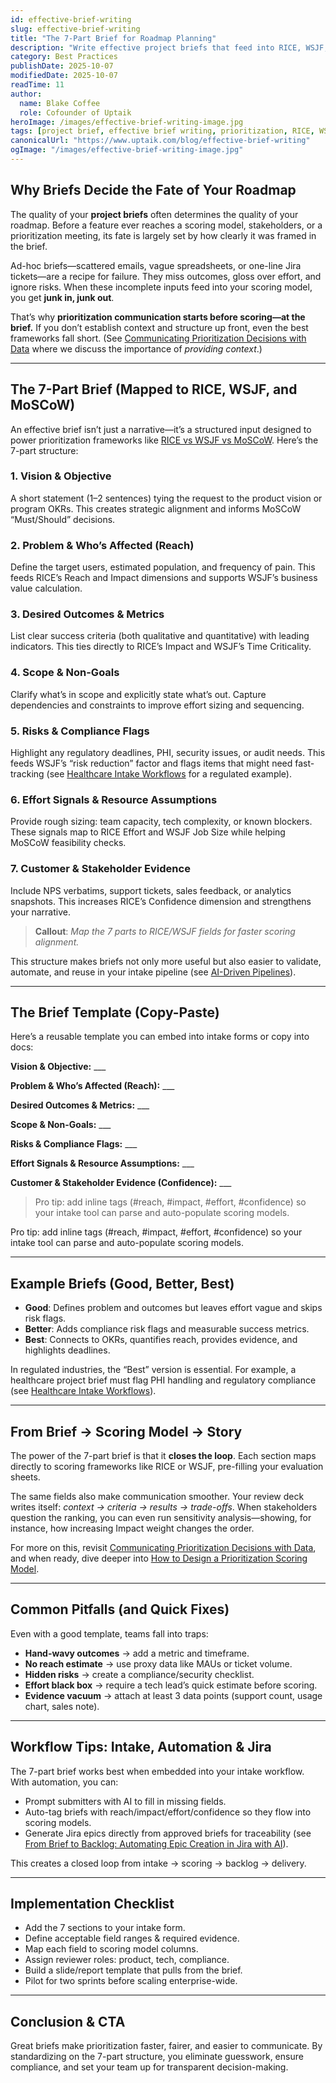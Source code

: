 ```yaml
---
id: effective-brief-writing
slug: effective-brief-writing
title: "The 7-Part Brief for Roadmap Planning"
description: "Write effective project briefs that feed into RICE, WSJF, and MoSCoW frameworks. Make prioritization faster, clearer, and easier to communicate."
category: Best Practices
publishDate: 2025-10-07
modifiedDate: 2025-10-07
readTime: 11
author:
  name: Blake Coffee
  role: Cofounder of Uptaik
heroImage: /images/effective-brief-writing-image.jpg
tags: [project brief, effective brief writing, prioritization, RICE, WSJF, MoSCoW, intake automation, backlog management, product management]
canonicalUrl: "https://www.uptaik.com/blog/effective-brief-writing"
ogImage: "/images/effective-brief-writing-image.jpg"
---
```


## Why Briefs Decide the Fate of Your Roadmap

The quality of your **project briefs** often determines the quality of your roadmap. Before a feature ever reaches a scoring model, stakeholders, or a prioritization meeting, its fate is largely set by how clearly it was framed in the brief.  

Ad-hoc briefs—scattered emails, vague spreadsheets, or one-line Jira tickets—are a recipe for failure. They miss outcomes, gloss over effort, and ignore risks. When these incomplete inputs feed into your scoring model, you get **junk in, junk out**.  

That’s why **prioritization communication starts before scoring—at the brief.** If you don’t establish context and structure up front, even the best frameworks fall short. (See [Communicating Prioritization Decisions with Data](/blog/communicating-prioritization-decisions) where we discuss the importance of *providing context*.)  

---

## The 7-Part Brief (Mapped to RICE, WSJF, and MoSCoW)

An effective brief isn’t just a narrative—it’s a structured input designed to power prioritization frameworks like [RICE vs WSJF vs MoSCoW](/blog/prioritization-frameworks). Here’s the 7-part structure:  

### 1. Vision & Objective  
A short statement (1–2 sentences) tying the request to the product vision or program OKRs. This creates strategic alignment and informs MoSCoW “Must/Should” decisions.  

### 2. Problem & Who’s Affected (Reach)  
Define the target users, estimated population, and frequency of pain. This feeds RICE’s Reach and Impact dimensions and supports WSJF’s business value calculation.  

### 3. Desired Outcomes & Metrics  
List clear success criteria (both qualitative and quantitative) with leading indicators. This ties directly to RICE’s Impact and WSJF’s Time Criticality.  

### 4. Scope & Non-Goals  
Clarify what’s in scope and explicitly state what’s out. Capture dependencies and constraints to improve effort sizing and sequencing.  

### 5. Risks & Compliance Flags  
Highlight any regulatory deadlines, PHI, security issues, or audit needs. This feeds WSJF’s “risk reduction” factor and flags items that might need fast-tracking (see [Healthcare Intake Workflows](/blog/healthcare-intake-workflows) for a regulated example).  

### 6. Effort Signals & Resource Assumptions  
Provide rough sizing: team capacity, tech complexity, or known blockers. These signals map to RICE Effort and WSJF Job Size while helping MoSCoW feasibility checks.  

### 7. Customer & Stakeholder Evidence  
Include NPS verbatims, support tickets, sales feedback, or analytics snapshots. This increases RICE’s Confidence dimension and strengthens your narrative.  

> **Callout**: *Map the 7 parts to RICE/WSJF fields for faster scoring alignment.*  

This structure makes briefs not only more useful but also easier to validate, automate, and reuse in your intake pipeline (see [AI-Driven Pipelines](/blog/ai-driven-pipelines)).  

---

## The Brief Template (Copy-Paste)

Here’s a reusable template you can embed into intake forms or copy into docs:  

**Vision & Objective:** ___  

**Problem & Who’s Affected (Reach):** ___  

**Desired Outcomes & Metrics:** ___  

**Scope & Non-Goals:** ___  

**Risks & Compliance Flags:** ___  

**Effort Signals & Resource Assumptions:** ___  

**Customer & Stakeholder Evidence (Confidence):** ___  

> Pro tip: add inline tags (#reach, #impact, #effort, #confidence) so your intake tool can parse and auto-populate scoring models.


Pro tip: add inline tags (#reach, #impact, #effort, #confidence) so your intake tool can parse and auto-populate scoring models.  

---

## Example Briefs (Good, Better, Best)

- **Good**: Defines problem and outcomes but leaves effort vague and skips risk flags.  
- **Better**: Adds compliance risk flags and measurable success metrics.  
- **Best**: Connects to OKRs, quantifies reach, provides evidence, and highlights deadlines.  

In regulated industries, the “Best” version is essential. For example, a healthcare project brief must flag PHI handling and regulatory compliance (see [Healthcare Intake Workflows](/blog/healthcare-intake-workflows)).  

---

## From Brief → Scoring Model → Story

The power of the 7-part brief is that it **closes the loop**. Each section maps directly to scoring frameworks like RICE or WSJF, pre-filling your evaluation sheets.  

The same fields also make communication smoother. Your review deck writes itself: *context → criteria → results → trade-offs*. When stakeholders question the ranking, you can even run sensitivity analysis—showing, for instance, how increasing Impact weight changes the order.  

For more on this, revisit [Communicating Prioritization Decisions with Data](/blog/communicating-prioritization-decisions), and when ready, dive deeper into [How to Design a Prioritization Scoring Model](/blog/prioritization-frameworks).  

---

## Common Pitfalls (and Quick Fixes)

Even with a good template, teams fall into traps:  

- **Hand-wavy outcomes** → add a metric and timeframe.  
- **No reach estimate** → use proxy data like MAUs or ticket volume.  
- **Hidden risks** → create a compliance/security checklist.  
- **Effort black box** → require a tech lead’s quick estimate before scoring.  
- **Evidence vacuum** → attach at least 3 data points (support count, usage chart, sales note).  

---

## Workflow Tips: Intake, Automation & Jira

The 7-part brief works best when embedded into your intake workflow. With automation, you can:  

- Prompt submitters with AI to fill in missing fields.  
- Auto-tag briefs with reach/impact/effort/confidence so they flow into scoring models.  
- Generate Jira epics directly from approved briefs for traceability (see [From Brief to Backlog: Automating Epic Creation in Jira with AI](/blog/jira-automation)).  

This creates a closed loop from intake → scoring → backlog → delivery.  

---

## Implementation Checklist

- Add the 7 sections to your intake form.  
- Define acceptable field ranges & required evidence.  
- Map each field to scoring model columns.  
- Assign reviewer roles: product, tech, compliance.  
- Build a slide/report template that pulls from the brief.  
- Pilot for two sprints before scaling enterprise-wide.  

---

## Conclusion & CTA

Great briefs make prioritization faster, fairer, and easier to communicate. By standardizing on the 7-part structure, you eliminate guesswork, ensure compliance, and set your team up for transparent decision-making.  